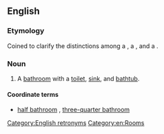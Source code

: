 ==English==

===Etymology===
Coined to clarify the distinctions among a {{term|bathroom}}, a {{term|three-quarter bathroom}}, and a {{term|half bath}}.

===Noun===
{{en-noun|head=[[full]] [[bathroom]]}}
# A [[bathroom]] with a [[toilet]], [[sink]], and [[bathtub]].

====Coordinate terms====
* [[half bathroom]] {{qualifier|lacking a bath}}, [[three-quarter bathroom]] {{qualifier|lacking a bath but having a standing shower}}

[[Category:English retronyms]]
[[Category:en:Rooms]]